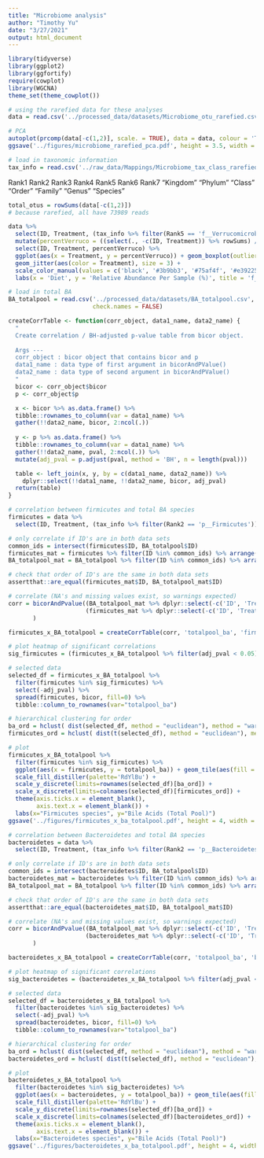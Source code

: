 ```yaml
---
title: "Microbiome analysis"
author: "Timothy Yu"
date: "3/27/2021"
output: html_document
---
```

```r
library(tidyverse)
library(ggplot2)
library(ggfortify)
require(cowplot)
library(WGCNA)
theme_set(theme_cowplot())
```

```r
# using the rarefied data for these analyses
data = read.csv('../processed_data/datasets/Microbiome_otu_rarefied.csv', header = TRUE, stringsAsFactors = FALSE, check.names = FALSE)
```

```r
# PCA
autoplot(prcomp(data[-c(1,2)], scale. = TRUE), data = data, colour = 'Treatment', size = 2.5) + scale_color_manual(values = c('black', '#3b9bb3', '#75af4f', '#e39225', '#c13b41'))
ggsave('../figures/microbiome_rarefied_pca.pdf', height = 3.5, width = 5)
```
```r
# load in taxonomic information
tax_info = read.csv('../raw_data/Mappings/Microbiome_tax_class_rarefied.csv', header = TRUE, stringsAsFactors = FALSE)
```

  Rank1     Rank2    Rank3     Rank4     Rank5     Rank6     Rank7
"Kingdom" "Phylum"  "Class"   "Order"   "Family"  "Genus"   "Species"
```r
total_otus = rowSums(data[-c(1,2)])
# because rarefied, all have 73989 reads

data %>%
  select(ID, Treatment, (tax_info %>% filter(Rank5 == 'f__Verrucomicrobiaceae'))$OTU) %>%
  mutate(percentVerruco = ((select(., -c(ID, Treatment)) %>% rowSums) / 73989) * 100) %>%
  select(ID, Treatment, percentVerruco) %>%
  ggplot(aes(x = Treatment, y = percentVerruco)) + geom_boxplot(outlier.shape=NA) +
  geom_jitter(aes(color = Treatment), size = 3) +
  scale_color_manual(values = c('black', '#3b9bb3', '#75af4f', '#e39225', '#c13b41')) +
  labs(x = 'Diet', y = 'Relative Abundance Per Sample (%)', title = 'f_Verrucomicrobioaceae')
```
```r
# load in total BA
BA_totalpool = read.csv('../processed_data/datasets/BA_totalpool.csv', header = TRUE, stringsAsFactors = FALSE,
                        check.names = FALSE)
```

```r
createCorrTable <- function(corr_object, data1_name, data2_name) {
  "
  Create correlation / BH-adjusted p-value table from bicor object.
  
  Args ---
  corr_object : bicor object that contains bicor and p 
  data1_name : data type of first argument in bicorAndPValue()
  data2_name : data type of second argument in bicorAndPValue()
  "
  bicor <- corr_object$bicor
  p <- corr_object$p

  x <- bicor %>% as.data.frame() %>%
  tibble::rownames_to_column(var = data1_name) %>%
  gather(!!data2_name, bicor, 2:ncol(.))
    
  y <- p %>% as.data.frame() %>%
  tibble::rownames_to_column(var = data1_name) %>%
  gather(!!data2_name, pval, 2:ncol(.)) %>%
  mutate(adj_pval = p.adjust(pval, method = 'BH', n = length(pval)))

  table <- left_join(x, y, by = c(data1_name, data2_name)) %>%
    dplyr::select(!!data1_name, !!data2_name, bicor, adj_pval)
  return(table)
}
```

```r
# correlation between firmicutes and total BA species
firmicutes = data %>% 
  select(ID, Treatment, (tax_info %>% filter(Rank2 == 'p__Firmicutes'))$OTU)

# only correlate if ID's are in both data sets
common_ids = intersect(firmicutes$ID, BA_totalpool$ID)
firmicutes_mat = firmicutes %>% filter(ID %in% common_ids) %>% arrange(ID)
BA_totalpool_mat = BA_totalpool %>% filter(ID %in% common_ids) %>% arrange(ID)

# check that order of ID's are the same in both data sets
assertthat::are_equal(firmicutes_mat$ID, BA_totalpool_mat$ID)

# correlate (NA's and missing values exist, so warnings expected)
corr = bicorAndPvalue((BA_totalpool_mat %>% dplyr::select(-c('ID', 'Treatment'))), 
                      (firmicutes_mat %>% dplyr::select(-c('ID', 'Treatment')))
       )

firmicutes_x_BA_totalpool = createCorrTable(corr, 'totalpool_ba', 'firmicutes')
```
```r
# plot heatmap of significant correlations
sig_firmicutes = (firmicutes_x_BA_totalpool %>% filter(adj_pval < 0.05))$firmicutes %>% unique()

# selected data
selected_df = firmicutes_x_BA_totalpool %>%
  filter(firmicutes %in% sig_firmicutes) %>%
  select(-adj_pval) %>%
  spread(firmicutes, bicor, fill=0) %>%
  tibble::column_to_rownames(var="totalpool_ba")

# hierarchical clustering for order
ba_ord = hclust( dist(selected_df, method = "euclidean"), method = "ward.D" )$order
firmicutes_ord = hclust( dist(t(selected_df), method = "euclidean"), method = "ward.D" )$order

# plot
firmicutes_x_BA_totalpool %>%
  filter(firmicutes %in% sig_firmicutes) %>%
  ggplot(aes(x = firmicutes, y = totalpool_ba)) + geom_tile(aes(fill = bicor)) +
  scale_fill_distiller(palette='RdYlBu') + 
  scale_y_discrete(limits=rownames(selected_df)[ba_ord]) + 
  scale_x_discrete(limits=colnames(selected_df)[firmicutes_ord]) +
  theme(axis.ticks.x = element_blank(),
        axis.text.x = element_blank()) +
  labs(x="Firmicutes species", y="Bile Acids (Total Pool)")
ggsave('../figures/firmicutes_x_ba_totalpool.pdf', height = 4, width = 6)
```

```r
# correlation between Bacteroidetes and total BA species
bacteroidetes = data %>% 
  select(ID, Treatment, (tax_info %>% filter(Rank2 == 'p__Bacteroidetes'))$OTU)

# only correlate if ID's are in both data sets
common_ids = intersect(bacteroidetes$ID, BA_totalpool$ID)
bacteroidetes_mat = bacteroidetes %>% filter(ID %in% common_ids) %>% arrange(ID)
BA_totalpool_mat = BA_totalpool %>% filter(ID %in% common_ids) %>% arrange(ID)

# check that order of ID's are the same in both data sets
assertthat::are_equal(bacteroidetes_mat$ID, BA_totalpool_mat$ID)

# correlate (NA's and missing values exist, so warnings expected)
corr = bicorAndPvalue((BA_totalpool_mat %>% dplyr::select(-c('ID', 'Treatment'))), 
                      (bacteroidetes_mat %>% dplyr::select(-c('ID', 'Treatment')))
       )

bacteroidetes_x_BA_totalpool = createCorrTable(corr, 'totalpool_ba', 'bacteroidetes')
```
```r
# plot heatmap of significant correlations
sig_bacteroidetes = (bacteroidetes_x_BA_totalpool %>% filter(adj_pval < 0.05))$bacteroidetes %>% unique()

# selected data
selected_df = bacteroidetes_x_BA_totalpool %>%
  filter(bacteroidetes %in% sig_bacteroidetes) %>%
  select(-adj_pval) %>%
  spread(bacteroidetes, bicor, fill=0) %>%
  tibble::column_to_rownames(var="totalpool_ba")

# hierarchical clustering for order
ba_ord = hclust( dist(selected_df, method = "euclidean"), method = "ward.D" )$order
bacteroidetes_ord = hclust( dist(t(selected_df), method = "euclidean"), method = "ward.D" )$order

# plot
bacteroidetes_x_BA_totalpool %>%
  filter(bacteroidetes %in% sig_bacteroidetes) %>%
  ggplot(aes(x = bacteroidetes, y = totalpool_ba)) + geom_tile(aes(fill = bicor)) +
  scale_fill_distiller(palette='RdYlBu') + 
  scale_y_discrete(limits=rownames(selected_df)[ba_ord]) + 
  scale_x_discrete(limits=colnames(selected_df)[bacteroidetes_ord]) +
  theme(axis.ticks.x = element_blank(),
        axis.text.x = element_blank()) +
  labs(x="Bacteroidetes species", y="Bile Acids (Total Pool)")
ggsave('../figures/bacteroidetes_x_ba_totalpool.pdf', height = 4, width = 6)
```